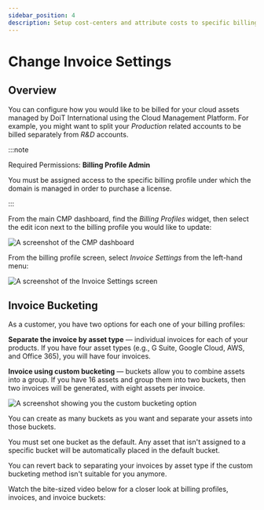 ```yaml
---
sidebar_position: 4
description: Setup cost-centers and attribute costs to specific billing profiles
---
```


# Change Invoice Settings

## Overview

You can configure how you would like to be billed for your cloud assets managed by DoiT International using the Cloud Management Platform. For example, you might want to split your _Production_ related accounts to be billed separately from _R\&D_ accounts.

:::note

Required Permissions: **Billing Profile Admin**

You must be assigned access to the specific billing profile under which the domain is managed in order to purchase a license.

:::

From the main CMP dashboard, find the _Billing Profiles_ widget, then select the edit icon next to the billing profile you would like to update:

![A screenshot of the CMP dashboard](../../static/img/docs/cmp-dashboard.png)

From the billing profile screen, select _Invoice Settings_ from the left-hand menu:

![A screenshot of the _Invoice Settings_ screen](../../static/img/docs/cmp-invoice-settings-screen.png)

## Invoice Bucketing

As a customer, you have two options for each one of your billing profiles:

**Separate the invoice by asset type** &mdash; individual invoices for each of your products. <!-- textlint-disable max-comma -->If you have four asset types (e.g., G Suite, Google Cloud, AWS, and Office 365), you will have four invoices.<!-- textlint-enable -->

**Invoice using custom bucketing** &mdash; buckets allow you to combine assets into a group. If you have 16 assets and group them into two buckets, then two invoices will be generated, with eight assets per invoice.

![A screenshot showing you the custom bucketing option](../../static/img/docs/cmp-invoice-custom-bucketing.png)

You can create as many buckets as you want and separate your assets into those buckets.

You must set one bucket as the default. Any asset that isn't assigned to a specific bucket will be automatically placed in the default bucket.

You can revert back to separating your invoices by asset type if the custom bucketing method isn't suitable for you anymore.

Watch the bite-sized video below for a closer look at billing profiles, invoices, and invoice buckets:


<LoomEmbed id="58349311a16d4daf8d9f9c5b1ebffdce" />
